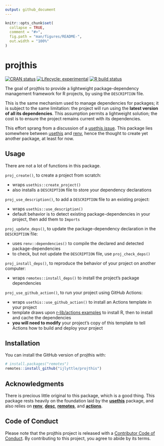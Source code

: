 ```yaml
---
output: github_document
---
```


<!-- README.md is generated from README.Rmd. Please edit that file -->

```r
knitr::opts_chunk$set(
  collapse = TRUE,
  comment = "#>",
  fig.path = "man/figures/README-",
  out.width = "100%"
)
```

# projthis

<!-- badges: start -->
[![CRAN status](https://www.r-pkg.org/badges/version/projthis)](https://CRAN.R-project.org/package=projthis)
[![Lifecycle: experimental](https://img.shields.io/badge/lifecycle-experimental-orange.svg)](https://www.tidyverse.org/lifecycle/#experimental)
[![R build status](https://github.com/ijlyttle/projthis/workflows/R-CMD-check/badge.svg)](https://github.com/ijlyttle/projthis/actions)
<!-- badges: end -->

The goal of projthis to provide a lightweight package-dependency management framework for R projects, by using the `DESCRIPTION` file. 

This is the same mechanism used to manage dependencies for packages; it is subject to the same limitation: the project will run using the **latest version of all its dependencies**.
This assumption permits a lightweight solution; the cost is to ensure the project remains current with its dependencies.

This effort sprang from a discussion of a [usethis issue](https://github.com/r-lib/usethis/issues/1194).
This package lies somewhere between [usethis](https://usethis.r-lib.org/) and [renv](https://rstudio.github.io/renv), hence the thought to create yet another package, at least for now.

## Usage

There are not a lot of functions in this package.

`proj_create()`, to create a project from scratch: 

  - wraps `usethis::create_project()`
  - also installs a `DESCRIPTION` file to store your dependency declarations

`proj_use_description()`, to add a `DESCRIPTION` file to an existing project:

  - wraps `usethis::use_description()`
  - default behavior is to detect existing package-dependencies in your project, then add them to `Imports`

`proj_update_deps()`, to update the package-dependency declaration in the `DESCRIPTION` file:

  - uses `renv::dependencies()` to compile the declared and detected package-dependencies
  - to check, but not update the `DESCRIPTION` file, use `proj_check_deps()`
  
`proj_install_deps()`, to reproduce the behavior of your project on another computer:

  - wraps `remotes::install_deps()` to install the project's package dependencies

`proj_use_github_action()`, to run your project using GitHub Actions:

  - wraps `usethis::use_github_action()` to install an Actions template in your project
  - template draws upon [r-lib/actions examples](https://github.com/r-lib/actions/tree/master/examples) to install R, then to install and cache the dependencies
  - **you will need to modify** your project's copy of this template to tell Actions how to build and deploy your project
 
## Installation

You can install the GitHub version of projthis with:

```r
# install.packages("remotes")
remotes::install_github("ijlyttle/projthis")
```

## Acknowledgments

There is precious little original to this package, which is a good thing.
This package rests heavily on the foundation laid by the [**usethis**](https://usethis.r-lib.org/) package, and also relies on [**renv**](https://rstudio.github.io/renv/), [**desc**](https://github.com/r-lib/desc), [**remotes**](https://remotes.r-lib.org/), and [**actions**](https://github.com/r-lib/actions).

## Code of Conduct

Please note that the projthis project is released with a [Contributor Code of Conduct](https://contributor-covenant.org/version/2/0/CODE_OF_CONDUCT.html). 
By contributing to this project, you agree to abide by its terms.
